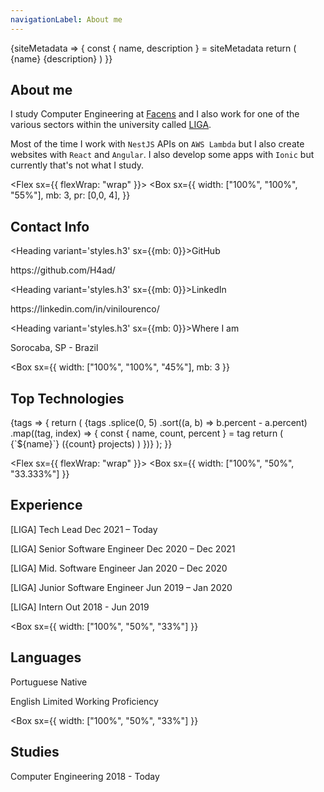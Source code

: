 ```yaml
---
navigationLabel: About me
---
```



<SiteMetaData>
{siteMetadata => {
  const { name, description } = siteMetadata
  return (
        <Fragment>
        <Heading variant='styles.h1'>{name}</Heading>
        <Text>{description}</Text>
        </Fragment>
  )
}}
</SiteMetaData>

<Divider/>

## About me

I study Computer Engineering at [Facens](https://facens.br/home) and I also work for one of the
various sectors within the university called [LIGA](https://liga.facens.br/).

Most of the time I work with `NestJS` APIs on `AWS Lambda` but I also create websites with `React` and `Angular`.
I also develop some apps with `Ionic` but currently that's not what I study.

<Divider />

<Flex sx={{ flexWrap: "wrap" }}>
  <Box
    sx={{
      width: ["100%", "100%", "55%"],
      mb: 3,
      pr: [0,0, 4],
    }}
  >

  ## Contact Info

  <Heading variant='styles.h3' sx={{mb: 0}}>GitHub</Heading>
  <Link href='https://github.com/H4ad/' variant='styles.a'>https://github.com/H4ad/</Link>
  <Divider />

  <Heading variant='styles.h3' sx={{mb: 0}}>LinkedIn</Heading>
  <Link href='https://www.linkedin.com/in/vinilourenco/' variant='styles.a'>https://linkedin.com/in/vinilourenco/</Link>
  <Divider />

  <Heading variant='styles.h3' sx={{mb: 0}}>Where I am</Heading>
  <Link href='https://pt.wikipedia.org/wiki/Sorocaba' variant='styles.a'>Sorocaba, SP - Brazil</Link>
  <Divider />

  </Box>

  <Box
    sx={{
      width: ["100%", "100%", "45%"],
      mb: 3
    }}
  >


  ## Top Technologies

  <SourceTags filter="projects">
    {tags => {
      return (
        <Flex sx={{ flexDirection: 'column' }}>
          {tags
            .splice(0, 5)
            .sort((a, b) => b.percent - a.percent)
            .map((tag, index) => {
              const { name, count, percent } = tag
              return (
                <Box
                  key={index}
                  sx={{ color: 'muted', mb: 3, svg: { fill: 'muted' } }}
                >
                  <Flex sx={{ lineHeight: 'normal' }}>
                    <Text
                      sx={{ color: 'secondary', mr: 2, mb: 0 }}
                    >{`${name}`}</Text>
                    <Text sx={{ color: 'muted' }}> ({count} projects)</Text>
                  </Flex>
                </Box>
              )
            })}
        </Flex>
      );
    }}
  </SourceTags>

  </Box>
</Flex>

<Divider />

<Flex sx={{ flexWrap: "wrap" }}>
  <Box
    sx={{
      width: ["100%", "50%", "33.333%"]
    }}
  >

  ## Experience

  <Text>[LIGA] Tech Lead</Text>
  <Text variant='styles.small'>Dec 2021 – Today</Text>
  <Divider />

  <Text>[LIGA] Senior Software Engineer</Text>
  <Text variant='styles.small'>Dec 2020 – Dec 2021</Text>
  <Divider />

  <Text>[LIGA] Mid. Software Engineer</Text>
  <Text variant='styles.small'>Jan 2020 – Dec 2020</Text>
  <Divider />

  <Text>[LIGA] Junior Software Engineer</Text>
  <Text variant='styles.small'>Jun 2019 – Jan 2020</Text>
  <Divider />

  <Text>[LIGA] Intern</Text>
  <Text variant='styles.small'>Out 2018 - Jun 2019</Text>
  <Divider />

  <Divider />
  </Box>

  <Box
    sx={{
      width: ["100%", "50%", "33%"]
    }}
  >

  ## Languages

  <Text>Portuguese</Text>
  <Text variant='styles.small'>Native</Text>
  <Divider />

  <Text>English</Text>
  <Text variant='styles.small'>Limited Working Proficiency</Text>
  <Divider />
  <Divider />
  </Box>

  <Box
    sx={{
      width: ["100%", "50%", "33%"]
    }}
  >

  ## Studies

  <Text>Computer Engineering</Text>
  <Text variant='styles.small'>2018 - Today</Text>
  <Divider />

  <Divider />
  </Box>

</Flex>

